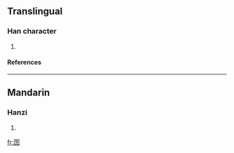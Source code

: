 ==Translingual==
===Han character===
{{Han char|rn=31|rad=囗|as=09|sn=12|four=|canj=田田中尸 (WWLS)}}
# {{defn|Han|sort=囗09}}
====References====
{{Han ref|kx=0220.051|hdz=10722.130|uh=5710|ud=22288}}
----
==Mandarin==
===Hanzi===
{{cmn-hanzi|pin=[[kū]] (ku1)|wg=k'u<sup>1</sup>}}
# {{defn|Mandarin}}

[[fr:圐]]